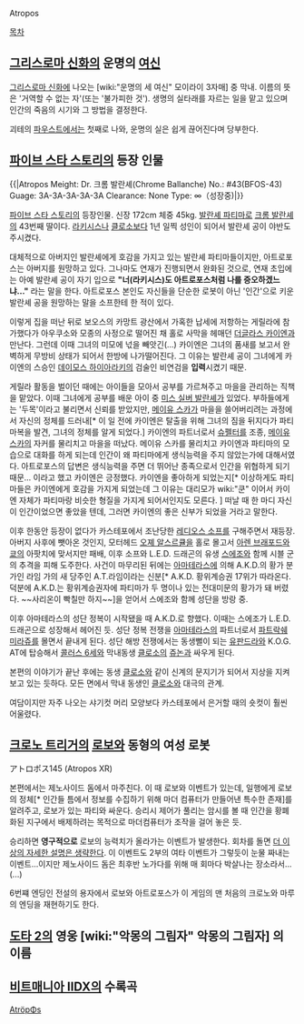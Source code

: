 Atropos

[[목차]]

== [[그리스로마 신화]]의 운명의 [[여신]] ==
[[그리스로마 신화]]에 나오는 [wiki:"운명의 세 여신" 모이라이 3자매] 중 막내. 이름의 뜻은 '거역할 수 없는 자'(또는 '불가피한 것'). 생명의 실타래를 자르는 일을 맡고 있으며 인간의 죽음의 시기와 그 방법을 결정한다.

괴테의 [[파우스트]]에서는 첫째로 나와, 운명의 실은 쉽게 끊어진다며 당부한다.


== [[파이브 스타 스토리]]의 등장 인물 ==

{{|Atropos
Meight: Dr. 크롬 발란셰(Chrome Ballanche)
No.: #43(BFOS-43)
Guage: 3A-3A-3A-3A-3A
Clearance: None
Type: ∞（성장중)|}}

[[파이브 스타 스토리]]의 등장인물. 신장 172cm 체중 45kg.
[[발란셰 파티마]]로 [[크롬 발란셰]]의 43번째 딸이다. [[라키시스]]나 [[클로소]]보다 1년 일찍 성인이 되어서 발란셰 공이 야반도주시켰다. 

대체적으로 아버지인 발란셰에게 호감을 가지고 있는 발란셰 파티마들이지만, 아트로포스는 아버지를 원망하고 있다. 그나마도 연재가 진행되면서 완화된 것으로, 연재 초입에는 아예 발란셰 공이 자기 입으로 '''"너(라키시스)도 아트로포스처럼 나를 증오하겠느냐…"''' 라는 말을 한다. 아트로포스 본인도 자신들을 단순한 로봇이 아닌 '인간'으로 키운 발란셰 공을 원망하는 말을 소프한테 한 적이 있다.
 
이렇게 집을 떠난 뒤로 보오스의 카망트 광산에서 가혹한 납세에 저항하는 게릴라에 참가했다가 아우쿠소와 모종의 사정으로 떨어진 채 홀로 사막을 헤매던 [[더글라스 카이엔]]과 만난다. 그런데 이때 그녀의 미모에 넋을 빼앗긴(...) 카이엔은 그녀의 품새를 보고서 완벽하게 무방비 상태가 되어서 한방에 나가떨어진다. 그 이유는 발란셰 공이 그녀에게 카이엔의 스승인 [[데이모스 하이아라키]]의 검술인 비연검을 '''입력'''시켰기 때문. 

게릴라 활동을 벌이던 때에는 아이들을 모아서 공부를 가르쳐주고 마을을 관리하는 직책을 맡았다. 이때 그녀에게 공부를 배운 아이 중 [[미스 실버 발란셰]]가 있었다. 부하들에게는 '두목'이라고 불리면서 신뢰를 받았지만, [[메이유 스카]]가 마을을 쓸어버리려는 과정에서 자신의 정체를 드러내[* 이 일 전에 카이엔은 탈출을 위해 그녀의 짐을 뒤지다가 파티마복을 발견, 그녀의 정체를 알게 되었다.] 카이엔의 파트너로서 [[슈펠터]]를 조종, [[메이유 스카]]의 자커를 물리치고 마을을 떠났다.
메이유 스카를 물리치고 카이엔과 파티마의 모습으로 대화를 하게 되는데 인간이 왜 파티마에게 생식능력을 주지 않았는가에 대해서였다. 아트로포스의 답변은 생식능력을 주면 더 뛰어난 종족으로서 인간을 위협하게 되기 때문... 이라고 했고 카이엔은 긍정했다.
카이엔을 좋아하게 되었는지[* 이상하게도 파티마들은 카이엔에게 호감을 가지게 되었는데 그 이유는 대리모가 wiki:"쿤" 이어서 카이엔 자체가 파티마랑 비슷한 형질을 가지게 되어서인지도 모른다. ] 떠날 때 한 마디 자신이 인간이었으면 좋았을 텐데, 그러면 카이엔의 좋은 신부가 되었을 거라고 말한다. 

이후 한동안 등장이 없다가 카스테포에서 조난당한 [[레디오스 소프]]를 구해주면서 재등장. 아버지 사후에 뺏아온 것인지, 모터헤드 [[오졔 알스르큘]]을 홀로 몰고서 [[아렌 브래포드]]와 [[쿄]]의 아팟치에 맞서지만 패배, 이후 소프와 L.E.D. 드래곤의 유생 [[스에조]]와 함께 시블 군의 추격을 피해 도주한다. 사건이 마무리된 뒤에는 [[아마테라스]]에 의해 A.K.D.의 황가 분가인 라임 가의 새 당주인 A.T.라임이라는 신분[* A.K.D. 황위계승권 17위가 따라온다. 덕분에 A.K.D.는 황위계승권자에 파티마가 두 명이나 있는 전대미문의 황가가 돼 버렸다. ~~사리온이 빡칠만 하지~~]을 얻어서 스에조와 함께 성단을 방랑 중.

이후 아마테라스의 성단 정복이 시작됐을 때 A.K.D.로 향했다. 이때는 스에조가 L.E.D. 드래곤으로 성장해서 헤어진 듯. 성단 정복 전쟁을 [[아마테라스]]의 파트너로서 [[파트락쉐 미라쥬]]를 몰면서 끝내게 된다.
성단 해방 전쟁에서는 동생뻘이 되는 [[유판드라]]와 K.O.G. AT에 탑승해서 [[콜러스 6세]]와 막내동생 [[클로소]]의 [[쥬논]]과 싸우게 된다.

본편의 이야기가 끝난 후에는 동생 [[클로소]]와 같이 신계의 문지기가 되어서 지상을 지켜보고 있는 듯하다. 모든 면에서 막내 동생인 [[클로소]]와 대극의 관계.

여담이지만 자주 나오는 샤기컷 머리 모양보다 카스테포에서 은거할 때의 숏컷이 훨씬 어울렸다.  

== [[크로노 트리거]]의 [[로보]]와 동형의 여성 로봇 ==
アトロポス145 (Atropos XR)

본편에서는 제노사이드 돔에서 마주친다. 이 때 로보와 이벤트가 있는데, 일행에게 로보의 정체[* 인간들 틈에서 정보를 수집하기 위해 마더 컴퓨터가 만들어낸 특수한 존재]를 알려주고, 로보가 있는 파티와 싸운다. 승리시 제어가 풀리는 암시를 볼 때 인간을 황폐화된 지구에서 배제하려는 목적으로 마더컴퓨터가 조작을 걸어 놓은 듯.

승리하면 '''영구적으로''' 로보의 능력치가 올라가는 이벤트가 발생한다. 회차를 돌면 [[더 이상의 자세한 설명은 생략한다]]. 이 이벤트도 2부의 여타 이벤트가 그렇듯이 눈물 짜내는 이벤트...이지만 제노사이드 돔은 최후반 노가다를 위해 매 회마다 박살나는 장소라서...(...) 

6번쨰 엔딩인 전설의 용자에서 로보와 아트로포스가 이 게임의 맨 처음의 크로노와 마루의 엔딩을 재현하기도 한다.
== [[도타 2]]의 영웅 [wiki:"악몽의 그림자" 악몽의 그림자] 의 이름 ==

== [[비트매니아 IIDX]]의 수록곡 ==
[[AtröpΦs]]
